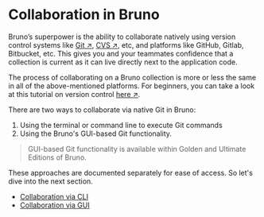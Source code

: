 
# Collaboration in Bruno<PremiumBadge />

Bruno’s superpower is the ability to collaborate natively using version control systems like [Git ↗](https://en.wikipedia.org/wiki/Git), [CVS ↗](https://en.wikipedia.org/wiki/Concurrent_Versions_System), etc, and platforms like GitHub, Gitlab, Bitbucket, etc. This gives you and your teammates confidence that a collection is current as it can live directly next to the application code.

The process of collaborating on a Bruno collection is more or less the same in all of the above-mentioned platforms. For beginners, you can take a look at this tutorial on version control [here ↗](https://git-scm.com/book/en/v2/Getting-Started-First-Time-Git-Setup).

There are two ways to collaborate via native Git in Bruno:

1. Using the terminal or command line to execute Git commands
2. Using the Bruno's GUI-based Git functionality.
> GUI-based Git functionality is available within Golden and Ultimate Editions of Bruno.

These approaches are documented separately for ease of access. So let's dive into the next section.

- [Collaboration via CLI](/git-integration/using-cli)
- [Collaboration via GUI](/git-integration/using-gui)